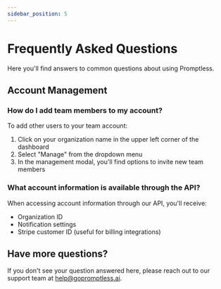 ```yaml
---
sidebar_position: 5
---
```


# Frequently Asked Questions

Here you'll find answers to common questions about using Promptless.

## Account Management

### How do I add team members to my account?

To add other users to your team account:
1. Click on your organization name in the upper left corner of the dashboard
2. Select "Manage" from the dropdown menu
3. In the management modal, you'll find options to invite new team members

### What account information is available through the API?

When accessing account information through our API, you'll receive:
- Organization ID
- Notification settings
- Stripe customer ID (useful for billing integrations)

## Have more questions?

If you don't see your question answered here, please reach out to our support team at [help@gopromptless.ai](mailto:help@gopromptless.ai).